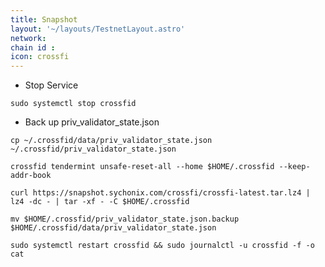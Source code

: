 ```yaml
---
title: Snapshot
layout: '~/layouts/TestnetLayout.astro'
network: 
chain id : 
icon: crossfi
---
```




- Stop Service
```
sudo systemctl stop crossfid
```
- Back up priv_validator_state.json
```
cp ~/.crossfid/data/priv_validator_state.json  ~/.crossfid/priv_validator_state.json
```
```
crossfid tendermint unsafe-reset-all --home $HOME/.crossfid --keep-addr-book
```
```
curl https://snapshot.sychonix.com/crossfi/crossfi-latest.tar.lz4 | lz4 -dc - | tar -xf - -C $HOME/.crossfid
```
```
mv $HOME/.crossfid/priv_validator_state.json.backup $HOME/.crossfid/data/priv_validator_state.json
```
```
sudo systemctl restart crossfid && sudo journalctl -u crossfid -f -o cat
```